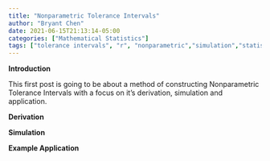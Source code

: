 ```yaml
---
title: "Nonparametric Tolerance Intervals"
author: "Bryant Chen"
date: 2021-06-15T21:13:14-05:00
categories: ["Mathematical Statistics"]
tags: ["tolerance intervals", "r", "nonparametric","simulation","statistics"]
---
```


**Introduction**

This first post is going to be about a method of constructing Nonparametric Tolerance Intervals with a focus on it's derivation, simulation and application. 

**Derivation**

**Simulation**

**Example Application**